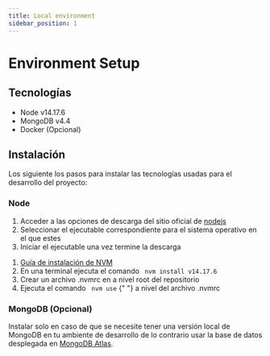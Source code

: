 ```yaml
---
title: Local environment
sidebar_position: 1
---
```



# Environment Setup

## Tecnologías

- Node v14.17.6
- MongoDB v4.4
- Docker (Opcional)

## Instalación

Los siguiente los pasos para instalar las tecnologías usadas para el desarrollo del proyecto:

### Node

<Tabs>
  <TabItem value="download" label="Ejecutable" default>
    <ol>
      <li> Acceder a las opciones de descarga del sitio oficial de <a href="https://nodejs.org/download/release/v14.17.6/"> nodejs </a> </li>
      <li> Seleccionar el ejecutable correspondiente para el sistema operativo en el que estes </li>
      <li> Iniciar el ejecutable una vez termine la descarga </li>
    </ol>
  </TabItem>

  <TabItem value="nvm" label="NVM">
     <ol>
      <li> <a href="https://github.com/nvm-sh/nvm#installing-and-updating"> Guía de instalación de NVM </a> </li>
      <li> En una terminal ejecuta el comando <code class="language-bash"> nvm install v14.17.6 </code> </li>
      <li> Crear un archivo .nvmrc en a nivel root del repositorio </li>
      <li> Ejecuta el comando <code class="language-bash"> nvm use</code> {" "} a nivel del archivo .nvmrc </li>
     </ol>
  </TabItem>
</Tabs>

### MongoDB (Opcional)

Instalar solo en caso de que se necesite tener una versión local de MongoDB en tu ambiente de desarrollo de lo contrario usar la base de datos desplegada en <a href="https://www.mongodb.com"> MongoDB Atlas</a>.

<Tabs>
  <TabItem value="download" label="Ejecutable" default>
  </TabItem>

  <TabItem value="docker" label="Docker">
  </TabItem>
</Tabs>
